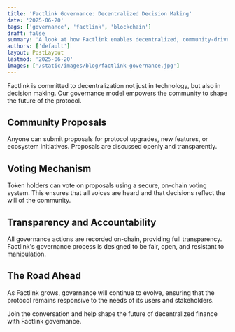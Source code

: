 ```yaml
---
title: 'Factlink Governance: Decentralized Decision Making'
date: '2025-06-20'
tags: ['governance', 'factlink', 'blockchain']
draft: false
summary: 'A look at how Factlink enables decentralized, community-driven governance for its protocol and ecosystem.'
authors: ['default']
layout: PostLayout
lastmod: '2025-06-20'
images: ['/static/images/blog/factlink-governance.jpg']
---
```


Factlink is committed to decentralization not just in technology, but also in decision making. Our governance model empowers the community to shape the future of the protocol.

## Community Proposals

Anyone can submit proposals for protocol upgrades, new features, or ecosystem initiatives. Proposals are discussed openly and transparently.

## Voting Mechanism

Token holders can vote on proposals using a secure, on-chain voting system. This ensures that all voices are heard and that decisions reflect the will of the community.

## Transparency and Accountability

All governance actions are recorded on-chain, providing full transparency. Factlink's governance process is designed to be fair, open, and resistant to manipulation.

## The Road Ahead

As Factlink grows, governance will continue to evolve, ensuring that the protocol remains responsive to the needs of its users and stakeholders.

Join the conversation and help shape the future of decentralized finance with Factlink governance. 